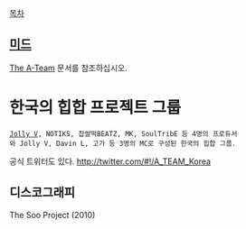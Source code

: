 [[목차]]
== [[미드]] ==
[[The A-Team]] 문서를 참조하십시오.
= 한국의 힙합 프로젝트 그룹 =
 [[Jolly V]], NOTIKS, 찹쌀떡BEATZ, MK, SoulTribE 등 4명의 프로듀서와 Jolly V, Davin L, 고가 등 3명의 MC로 구성된 한국의 힙합 그룹.
공식 트위터도 있다.
http://twitter.com/#!/A_TEAM_Korea

== 디스코그래피 ==
The Soo Project (2010)
